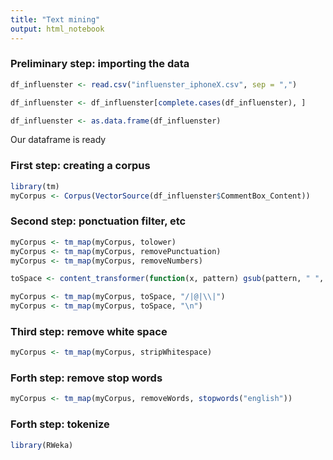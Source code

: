 ```yaml
---
title: "Text mining"
output: html_notebook
---
```

### Preliminary step: importing the data

```r
df_influenster <- read.csv("influenster_iphoneX.csv", sep = ",")

df_influenster <- df_influenster[complete.cases(df_influenster), ]

df_influenster <- as.data.frame(df_influenster)
```
Our dataframe is ready

### First step: creating a corpus

```r
library(tm)
myCorpus <- Corpus(VectorSource(df_influenster$CommentBox_Content))
```

### Second step: ponctuation filter, etc

```r
myCorpus <- tm_map(myCorpus, tolower)
myCorpus <- tm_map(myCorpus, removePunctuation)
myCorpus <- tm_map(myCorpus, removeNumbers)
```

```r
toSpace <- content_transformer(function(x, pattern) gsub(pattern, " ", x))

myCorpus <- tm_map(myCorpus, toSpace, "/|@|\\|")
myCorpus <- tm_map(myCorpus, toSpace, "\n")
```

### Third step: remove white space

```r
myCorpus <- tm_map(myCorpus, stripWhitespace)
```

### Forth step: remove stop words

```r
myCorpus <- tm_map(myCorpus, removeWords, stopwords("english"))
```


### Forth step: tokenize

```r
library(RWeka)

```







